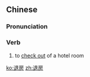 ==Chinese==
{{zh-forms}}

===Pronunciation===
{{zh-pron
|m=tuìfáng
|cat=v
}}

===Verb===
{{zh-verb}}

# to [[check out]] of a hotel room

[[ko:退房]]
[[zh:退房]]